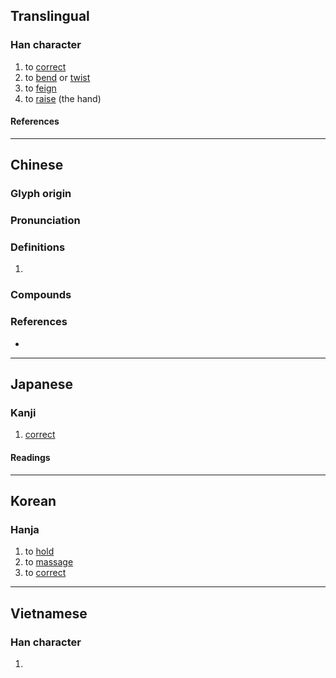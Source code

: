 {{also|挢}}
{{character info/new}}
==Translingual==

===Han character===
{{Han char|rn=64|rad=手|as=12|sn=15|four=52027|canj=QHKB|ids=⿰扌喬}}

# to [[correct]]
# to [[bend]] or [[twist]]
# to [[feign]]
# to [[raise]] (the hand)

====References====
{{Han ref|kx=0455.030|dkj=12719|dj=0804.090|hdz=31959.030|uh=649F}}

----

==Chinese==
{{zh-forms|s=挢}}

===Glyph origin===
{{Han etym}}

===Pronunciation===
{{zh-pron
|m=jiǎo,jiào
|c=giu2,giu6
|mc=y
|oc=y
|cat=
}}

===Definitions===
{{zh-hanzi}}

# {{rfdef|zh}}

===Compounds===
{{zh-der|撟捷|撟舌|撟掇|鉗口撟舌}}

===References===
* {{R:yue:mfccd}}

----

==Japanese==

===Kanji===
{{ja-kanji|grade=|rs=手12}}

# [[correct]]

====Readings====
{{ja-readings
|on=きょう, こう
}}

----

==Korean==

===Hanja===
{{ko-hanja|교}}

# to [[hold]]
# to [[massage]]
# to [[correct]]

----

==Vietnamese==

===Han character===
{{vi-readings|rs=手12|reading=kéo}}

# {{rfdef|vi|sort=手12}}